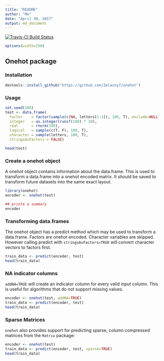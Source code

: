 ```yaml
---
title: "README"
author: "Me"
date: "April 30, 2017"
output: md_document
---
```


[![Travis-CI Build Status](https://travis-ci.org/Zelazny7/onehot.svg?branch=master)](https://travis-ci.org/Zelazny7/onehot)

```r
options(width=250)
```

## Onehot package

### Installation

```r
devtools::install_github("https://github.com/Zelazny7/onehot")
```

### Usage

```r
set.seed(100)
test <- data.frame(
  factor    = factor(sample(c(NA, letters[1:3]), 100, T), exclude=NULL),
  integer   = as.integer(runif(100) * 10),
  real      = rnorm(100),
  logical   = sample(c(T, F), 100, T),
  character = sample(letters, 100, T),
  stringsAsFactors = FALSE)

head(test)
```

### Create a onehot object

A onehot object contains information about the data.frame. This is used to 
transform a data.frame into a onehot encoded matrix. It should be saved to
transform future datasets into the same exact layout.

```r
library(onehot)
encoder <- onehot(test)

## printe a summary
encoder
```

### Transforming data.frames

The onehot object has a predict method which may be used to transform a
data.frame. Factors are onehot encoded. Character variables are skipped.
However calling predict with `stringsAsFactors=TRUE` will convert character
vectors to factors first.

```r
train_data <- predict(encoder, test)
head(train_data)
```

### NA indicator columns

`addNA=TRUE` will create an indicator column for every valid input column. This
is useful for algorithms that do not support missing values.

```r
encoder <- onehot(test, addNA=TRUE)
train_data <- predict(encoder, test)
head(train_data)
```


### Sparse Matrices

`onehot` also provides support for predicting sparse, column compressed matrices
from the `Matrix` package:

```r
encoder <- onehot(test)
train_data <- predict(encoder, test, sparse=TRUE)
head(train_data)
```

